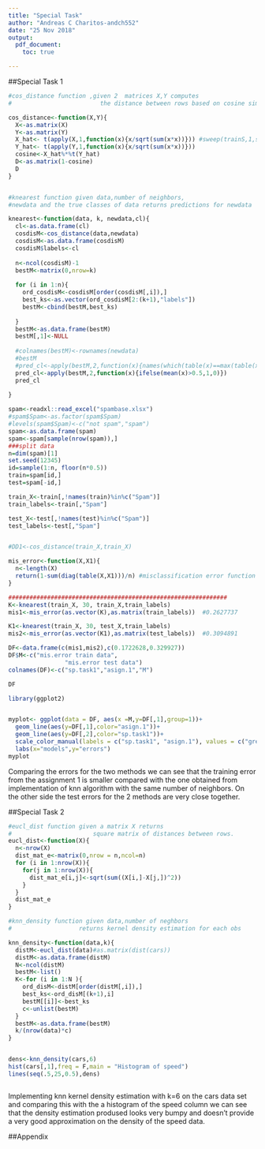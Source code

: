 ---
title: "Special Task"
author: "Andreas C Charitos-andch552"
date: "25 Nov 2018"
output:
  pdf_document:
    toc: true

---

##Special Task 1

```{r,echo=F}
#cos_distance function ,given 2  matrices X,Y computes 
#                         the distance between rows based on cosine similarity 

cos_distance<-function(X,Y){
  X<-as.matrix(X)
  Y<-as.matrix(Y)
  X_hat<- t(apply(X,1,function(x){x/sqrt(sum(x*x))})) #sweep(trainS,1,sqrt(rowSums(trainS*trainS)),"/")
  Y_hat<- t(apply(Y,1,function(x){x/sqrt(sum(x*x))}))
  cosine<-X_hat%*%t(Y_hat)
  D<-as.matrix(1-cosine)
  D
}


#knearest function given data,number of neighbors, 
#newdata and the true classes of data returns predictions for newdata

knearest<-function(data, k, newdata,cl){
  cl<-as.data.frame(cl)
  cosdisM<-cos_distance(data,newdata)
  cosdisM<-as.data.frame(cosdisM)
  cosdisM$labels<-cl
  
  n<-ncol(cosdisM)-1
  bestM<-matrix(0,nrow=k)
 
  for (i in 1:n){
    ord_cosdisM<-cosdisM[order(cosdisM[,i]),]
    best_ks<-as.vector(ord_cosdisM[2:(k+1),"labels"])
    bestM<-cbind(bestM,best_ks)
    
  }
  bestM<-as.data.frame(bestM)
  bestM[,1]<-NULL
  
  #colnames(bestM)<-rownames(newdata)
  #bestM
  #pred_cl<-apply(bestM,2,function(x){names(which(table(x)==max(table(x)))[1])})
  pred_cl<-apply(bestM,2,function(x){ifelse(mean(x)>0.5,1,0)})
  pred_cl
  
}

```


```{r,echo=F}

spam<-readxl::read_excel("spambase.xlsx")
#spam$Spam<-as.factor(spam$Spam)
#levels(spam$Spam)<-c("not spam","spam")
spam<-as.data.frame(spam)
spam<-spam[sample(nrow(spam)),]
###split data
n=dim(spam)[1]
set.seed(12345)
id=sample(1:n, floor(n*0.5))
train=spam[id,]
test=spam[-id,]

train_X<-train[,!names(train)%in%c("Spam")]
train_labels<-train[,"Spam"]

test_X<-test[,!names(test)%in%c("Spam")]
test_labels<-test[,"Spam"]


#DD1<-cos_distance(train_X,train_X)

mis_error<-function(X,X1){
  n<-length(X)
  return(1-sum(diag(table(X,X1)))/n) #misclassification error function
}

##############################################################
K<-knearest(train_X, 30, train_X,train_labels)
mis1<-mis_error(as.vector(K),as.matrix(train_labels))  #0.2627737

K1<-knearest(train_X, 30, test_X,train_labels)
mis2<-mis_error(as.vector(K1),as.matrix(test_labels))  #0.3094891

```



```{r,echo=F}
DF<-data.frame(c(mis1,mis2),c(0.1722628,0.329927))
DF$M<-c("mis.error train data",
                "mis.error test data")
colnames(DF)<-c("sp.task1","asign.1","M")

DF

```


```{r,echo=F}
library(ggplot2)


myplot<- ggplot(data = DF, aes(x =M,y=DF[,1],group=1))+
  geom_line(aes(y=DF[,1],color="asign.1"))+
  geom_line(aes(y=DF[,2],color="sp.task1"))+
  scale_color_manual(labels = c("sp.task1", "asign.1"), values = c("green", "red"))+
  labs(x="models",y="errors")
myplot

```

Comparing the errors for the two methods we can see that the training error from the assignment 1 is smaller compared with the one 
obtained from implementation of knn algorithm with the same number of neighbors.
On the other side the test errors for the 2 methods are very close together.

##Special Task 2

```{r,echo=F}

#eucl_dist function given a matrix X returns 
#                       square matrix of distances between rows.
eucl_dist<-function(X){
  n<-nrow(X)
  dist_mat_e<-matrix(0,nrow = n,ncol=n)
  for (i in 1:nrow(X)){
    for(j in 1:nrow(X)){
      dist_mat_e[i,j]<-sqrt(sum((X[i,]-X[j,])^2))
    }
  }
  dist_mat_e
}

#knn_density function given data,number of neghbors 
#                   returns kernel density estimation for each obs 

knn_density<-function(data,k){
  distM<-eucl_dist(data)#as.matrix(dist(cars)) 
  distM<-as.data.frame(distM)
  N<-ncol(distM)
  bestM<-list()
  K<-for (i in 1:N ){
    ord_disM<-distM[order(distM[,i]),]
    best_ks<-ord_disM[(k+1),i]
    bestM[[i]]<-best_ks
    c<-unlist(bestM)
  }
  bestM<-as.data.frame(bestM)
  k/(nrow(data)*c)
}


dens<-knn_density(cars,6)
hist(cars[,1],freq = F,main = "Histogram of speed")
lines(seq(.5,25,0.5),dens)



```


Implementing knn kernel density estimation with k=6 on the cars data set and comparing this with the a histogram of the speed column we can see that the density estimation prodused looks very bumpy and doesn't provide a very good approximation on the density of the speed data.





##Appendix

```{r, ref.label=knitr::all_labels(), echo=TRUE, eval=FALSE}

```


